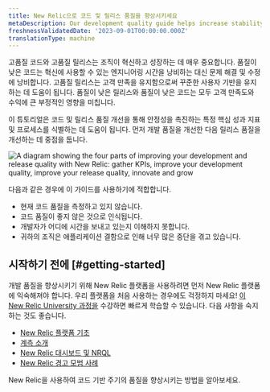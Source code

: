 ```yaml
---
title: New Relic으로 코드 및 릴리스 품질을 향상시키세요
metaDescription: Our development quality guide helps increase stability by using New Relic to ensure that fewer defects are introduced into the code base.
freshnessValidatedDate: '2023-09-01T00:00:00.000Z'
translationType: machine
---
```


고품질 코드와 고품질 릴리스는 조직이 혁신하고 성장하는 데 매우 중요합니다. 품질이 낮은 코드는 혁신에 사용할 수 있는 엔지니어링 시간을 낭비하는 대신 문제 해결 및 수정에 낭비합니다. 고품질 릴리스는 고객 만족을 유지함으로써 꾸준한 사용자 기반을 유지하는 데 도움이 됩니다. 품질이 낮은 릴리스와 품질이 낮은 코드는 모두 고객 만족도와 수익에 큰 부정적인 영향을 미칩니다.

이 튜토리얼은 코드 및 릴리스 품질 개선을 통해 안정성을 촉진하는 특정 핵심 성과 지표 및 프로세스를 식별하는 데 도움이 됩니다. 먼저 개발 품질을 개선한 다음 릴리스 품질을 개선하는 데 중점을 둡니다.

<img
  title="Improvement Journey"
  alt="A diagram showing the four parts of improving your development and release quality with New Relic: gather KPIs, improve your development quality, improve your release quality, innovate and grow"
  src="/images/inno_diagram_improvement-pipeline.webp"
/>

다음과 같은 경우에 이 가이드를 사용하기에 적합합니다.

* 현재 코드 품질을 측정하고 있지 않습니다.
* 코드 품질이 좋지 않은 것으로 인식됩니다.
* 개발자가 어디에 시간을 보내고 있는지 이해하지 못합니다.
* 귀하의 조직은 애플리케이션 결함으로 인해 너무 많은 중단을 겪고 있습니다.

## 시작하기 전에 [#getting-started]

개발 품질을 향상시키기 위해 New Relic 플랫폼을 사용하려면 먼저 New Relic 플랫폼에 익숙해져야 합니다. 우리 플랫폼을 처음 사용하는 경우에도 걱정하지 마세요! [이 New Relic University 과정을](https://learn.newrelic.com/overview-course) 수강하면 빠르게 학습할 수 있습니다. 다음 사항을 숙지하는 것도 좋습니다.

* [New Relic 플랫폼 기초](https://learn.newrelic.com/fundamentals-course)
* [계측 소개](https://learn.newrelic.com/self-paced-intro-to-instrumentation-with-new-relic)
* [New Relic 대시보드 및 NRQL](https://learn.newrelic.com/webinar-getting-started-with-dashboards-nrql)
* [New Relic 경고 모범 사례](https://learn.newrelic.com/webinar-new-relic-alerts-fundamentals)

<DocTiles>
  <DocTile
    title="Improve your development quality"
    path="/docs/tutorial-innovation-and-growth/development-quality-mgmt/"
  >
    New Relic을 사용하여 코드 기반 주기의 품질을 향상시키는 방법을 알아보세요.
  </DocTile>
</DocTiles>
